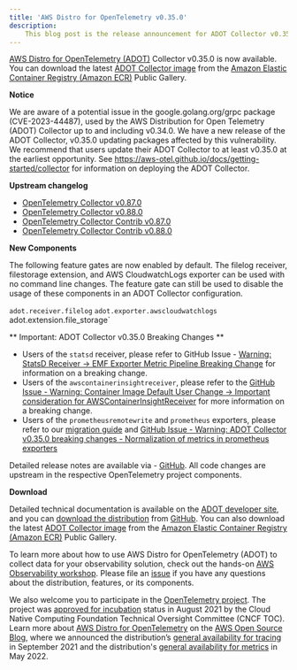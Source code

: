 ```yaml
---
title: 'AWS Distro for OpenTelemetry v0.35.0'
description:
    This blog post is the release announcement for ADOT Collector v0.35.0
---
```



<SectionSeparator />

[AWS Distro for OpenTelemetry (ADOT)](https://aws-otel.github.io/) Collector v0.35.0 is now available.
You can download the latest [ADOT Collector image](https://gallery.ecr.aws/aws-observability/aws-otel-collector) from the
[Amazon Elastic Container Registry (Amazon ECR)](https://aws.amazon.com/ecr/) Public Gallery.

<SectionSeparator />

**Notice**

We are aware of a potential issue in the google.golang.org/grpc package (CVE-2023-44487), used by the AWS Distribution for Open Telemetry (ADOT) Collector up to and including v0.34.0.
We have a new release of the ADOT Collector, v0.35.0 updating packages affected by this vulnerability. We recommend that users update their ADOT Collector
to at least v0.35.0 at the earliest opportunity. See https://aws-otel.github.io/docs/getting-started/collector for information on deploying the ADOT Collector.

**Upstream changelog**

* [OpenTelemetry Collector v0.87.0](https://github.com/open-telemetry/opentelemetry-collector/releases/tag/v0.87.0)
* [OpenTelemetry Collector v0.88.0](https://github.com/open-telemetry/opentelemetry-collector/releases/tag/v0.88.0)
* [OpenTelemetry Collector Contrib v0.87.0](https://github.com/open-telemetry/opentelemetry-collector-contrib/releases/tag/v0.87.0)
* [OpenTelemetry Collector Contrib v0.88.0](https://github.com/open-telemetry/opentelemetry-collector-contrib/releases/tag/v0.88.0)

**New Components**

The following feature gates are now enabled by default. The filelog receiver, filestorage extension, and AWS CloudwatchLogs exporter
can be used with no command line changes. The feature gate can still be used to disable the usage of these components in an ADOT
Collector configuration. 

`adot.receiver.filelog`
`adot.exporter.awscloudwatchlogs
`adot.extension.file_storage`

** Important: ADOT Collector v0.35.0 Breaking Changes **

* Users of the `statsd` receiver, please refer to GitHub Issue - [Warning: StatsD Receiver → EMF Exporter
Metric Pipeline Breaking Change](https://github.com/aws-observability/aws-otel-collector/issues/2249) for information on a breaking change.
* Users of the `awscontainerinsightreceiver`, please refer to the [GitHub Issue - Warning: Container Image Default User Change → Important
consideration for AWSContainerInsightReceiver](https://github.com/aws-observability/aws-otel-collector/issues/2317) for more information on a breaking change.
* Users of the `prometheusremotewrite` and `prometheus` exporters, please refer to our [migration guide](/docs/migrating-to-collector-v0.35.0) and
[GitHub Issue - Warning: ADOT Collector v0.35.0 breaking changes - Normalization of metrics in prometheus exporters](https://github.com/aws-observability/aws-otel-collector/issues/2367)

Detailed release notes are available via - [GitHub](https://github.com/aws-observability/aws-otel-collector/releases).
All code changes are upstream in the respective OpenTelemetry project components.

**Download**

Detailed technical documentation is available on the [ADOT developer site](https://aws-otel.github.io/),
and you can [download the distribution](https://aws-otel.github.io/download) from
[GitHub](https://github.com/aws-observability/aws-otel-collector/releases/tag/v0.35.0).
You can also download the latest [ADOT Collector image](https://gallery.ecr.aws/aws-observability/aws-otel-collector)
from the [Amazon Elastic Container Registry (Amazon ECR)](https://aws.amazon.com/ecr/) Public Gallery.

To learn more about how to use AWS Distro for OpenTelemetry (ADOT) to collect data for your observability solution,
check out the hands-on [AWS Observability workshop](https://observability.workshop.aws/en/adot.html).
Please file an [issue](https://github.com/aws-observability/aws-otel-community/issues) if you have any
questions about the distribution, features, or its components.

We also welcome you to participate in the [OpenTelemetry project](https://github.com/open-telemetry).
The project was [approved for incubation](https://www.cncf.io/blog/2021/08/26/opentelemetry-becomes-a-cncf-incubating-project/) status
in August 2021 by the Cloud Native Computing Foundation Technical Oversight Committee (CNCF TOC). Learn more about
[AWS Distro for OpenTelemetry](https://aws.amazon.com/blogs/opensource/category/management-tools/aws-distro-for-opentelemetry/) on the
[AWS Open Source Blog](https://aws.amazon.com/blogs/opensource/category/management-tools/aws-distro-for-opentelemetry/), where we announced
the distribution’s [general availability for tracing](https://aws.amazon.com/blogs/opensource/aws-distro-for-opentelemetry-is-now-ga-for-tracing/) in September 2021
and the distribution's [general availability for metrics](https://aws.amazon.com/blogs/opensource/aws-distro-for-opentelemetry-is-now-generally-available-for-metrics/) in May 2022.

